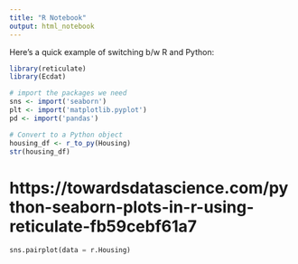 ```yaml
---
title: "R Notebook"
output: html_notebook
---
```


Here's a quick example of switching b/w R and Python: 

```r
library(reticulate)
library(Ecdat)
```

```r
# import the packages we need
sns <- import('seaborn')
plt <- import('matplotlib.pyplot')
pd <- import('pandas')
```



```r
# Convert to a Python object
housing_df <- r_to_py(Housing)
str(housing_df)
```



# https://towardsdatascience.com/python-seaborn-plots-in-r-using-reticulate-fb59cebf61a7  

```python
sns.pairplot(data = r.Housing)
```
